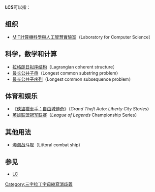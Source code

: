 {{wiktionary|LCS}}
{{tocright}}
'''LCS'''可以指：

== 组织 ==
* [[MIT計算機科學與人工智慧實驗室|MIT計算機科學與人工智慧實驗室]]（Laboratory for Computer Science）

== 科学，数学和计算 ==
* [[拉格朗日拟序结构|拉格朗日拟序结构]]（Lagrangian coherent structure）
* [[最长公共子串|最长公共子串]]（Longest common substring problem）
* [[最长公共子序列|最长公共子序列]]（Longest common subsequence problem）

== 体育和娱乐 ==
* 《[[俠盜獵車手：自由城傳奇|俠盜獵車手：自由城傳奇]]》（''Grand Theft Auto: Liberty City Stories''）
* [[英雄联盟冠军联赛|英雄联盟冠军联赛]]（''League of Legends'' Championship Series）

== 其他用法 ==
* [[濒海战斗舰|濒海战斗舰]]（Littoral combat ship）

== 参见 ==
* [[LC|LC]]

{{disambiguation}}

[[Category:三字拉丁字母縮寫消歧義|Category:三字拉丁字母縮寫消歧義]]